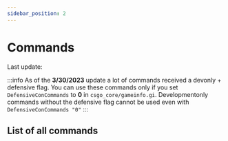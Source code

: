 ```yaml
---
sidebar_position: 2
---
```



# Commands
<Quote>
	Last update: <DateRender unix={1715962306}/>
</Quote>

:::info
As of the **3/30/2023** update a lot of commands received a devonly + defensive flag. You can use these commands only if you set `DefensiveConCommands` to **0** in `csgo_core/gameinfo.gi`.
Developmentonly commands without the defensive flag cannot be used even with `DefensiveConCommands "0"`
:::

## List of all commands

<CommandList/>

